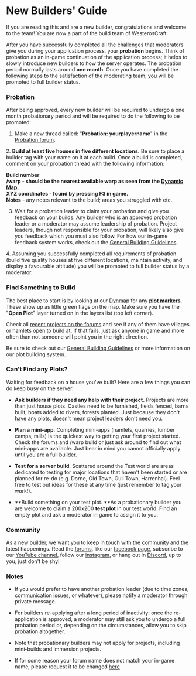 # New Builders' Guide

If you are reading this and are a new builder, congratulations and welcome to the team! You are now a part of the build team of WesterosCraft.  


After you have successfully completed all the challenges that moderators give you during your application process, your **probation** begins. Think of probation as an in-game continuation of the application process; it helps to slowly introduce new builders to how the server operates. The probation period normally lasts around **one month**. Once you have completed the following steps to the satisfaction of the moderating team, you will be promoted to full builder status.  


### Probation

After being approved, every new builder will be required to undergo a one month probationary period and will be required to do the following to be promoted:

1. Make a new thread called: "**Probation: yourplayername**" in the [Probation forum](https://forum.westeroscraft.com/forum/probation.39/).  


​​2. **Build at least five houses in five different locations.** Be sure to place a builder tag with your name on it at each build. Once a build is completed, comment on your probation thread with the following information:

**Build number**  
**/warp **- should be the nearest available warp as seen from the [Dynamic Map](http://mc.westeroscraft.com/).  
**XYZ coordinates** -** **found by pressing F3 in game.**  
Notes** - any notes relevant to the build; areas you struggled with etc. 

3. Wait for a probation leader to claim your probation and give you feedback on your builds. Any builder who is an approved probation leader or a moderator may assume leadership of probation. Project leaders, though not responsible for your probation, will likely also give you feedback which you must also follow. For how our in-game feedback system works, check out the [General Building Guidelines](https://westeroscraft.com/wiki/guides/general-building-guidelines).  
  
​​​​4. Assuming you successfully completed all requirements of probation (build five quality houses at five different locations, maintain activity, and display a favourable attitude) you will be promoted to full builder status by a moderator.

### Find Something to Build

The best place to start is by looking at our [Dynmap](http://mc.westeroscraft.com/) for any [**plot markers**](https://forum.westeroscraft.com/threads/marker-signs.2405/). These show up as little green flags on the map. Make sure you have the "**Open Plot**" layer turned on in the layers list (top left corner).

Check all [recent projects on the forums](https://forum.westeroscraft.com/categories/canon-projects.84/) and see if any of them have villages or hamlets open to build at. If that fails, just ask anyone in game and more often than not someone will point you in the right direction.

Be sure to check out our [General Building Guidelines](https://westeroscraft.com/wiki/guides/general-building-guidelines) or more information on our plot building system.

### Can't Find any Plots?

Waiting for feedback on a house you've built? Here are a few things you can do keep busy on the server.

- **Ask builders if they need any help with their project.** Projects are more than just house plots. Castles need to be furnished, fields fenced, barns built, boats added to rivers, forests planted. Just because they don't have any plots, doesn't mean project leaders don't need you.

- **Plan a mini-app**. Completing mini-apps (hamlets, quarries, lumber camps, mills) is the quickest way to getting your first project started. Check the forums and /warp build or just ask around to find out what mini-apps are available. Just bear in mind you cannot officially apply until you are a full builder.

- **Test for a server build**. Scattered around the Test world are areas dedicated to testing for major locations that haven't been started or are planned for re-do (e.g. Dorne, Old Town, Gull Town, Harrenhal). Feel free to test out ideas for these at any time (just remember to tag your work!).

- **Build something on your test plot. **As a probationary builder you are welcome to claim a 200x200 **test plot** in our test world. Find an empty plot and ask a moderator in game to assign it to you.

### Community

As a new builder, we want you to keep in touch with the community and the latest happenings. Read the [forums](https://forum.westeroscraft.com/forum/), like our [facebook page](https://www.facebook.com/WesterosCraft/), subscribe to our [YouTube channel](https://www.youtube.com/user/WesterosCraft), follow our [instagram](https://www.instagram.com/westeroscraft/?hl=en), or hang out in [Discord](https://discord.com/invite/pBS5TH4), up to you, just don't be shy!

### Notes

- If you would prefer to have another probation leader (due to time zones, communication issues, or whatever), please notify a moderator through private message.

- For builders re-applying after a long period of inactivity: once the re-application is approved, a moderator may still ask you to undergo a full probation period or, depending on the circumstances, allow you to skip probation altogether.

- Note that probationary builders may not apply for projects, including mini-builds and immersion projects.  


- If for some reason your forum name does not match your in-game name, please request it to be changed [here](https://forum.westeroscraft.com/threads/forum-name-change-request.2254/)